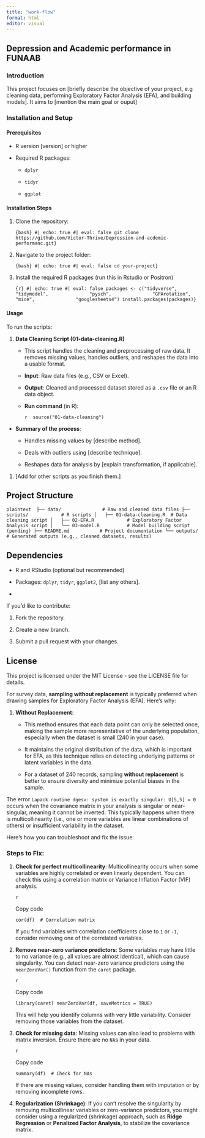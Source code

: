```yaml
---
title: "work-flow"
format: html
editor: visual
---
```


## 

## Depression and Academic performance in FUNAAB

### Introduction

This project focuses on \[briefly describe the objective of your project, e.g cleaning data, performing Exploratory Factor Analysis (EFA), and building models\]. It aims to \[mention the main goal or ouput\]

### Installation and Setup

#### Prerequisites

-   R version \[version\] or higher

-   Required R packages:

    -   `dplyr`

    -   `tidyr`

    -   `ggplot`

#### Installation Steps

1.  Clone the repository:

    `{bash} #| echo: true #| eval: false git clone https://github.com/Victor-Thrive/Depression-and-acdemic-performanc.git}`

2.  Navigate to the project folder:

    `{bash} #| echo: true #| eval: false cd your-project}`

3.  Install the required R packages (run this in Rstudio or Positron)

    `{r} #| echo: true #| eval: false packages <- c("tidyverse",               "tidymodel",               "pysch",               "GPArotation",               "mice",               "googlesheets4") install.packages(packages)}`

#### Usage

To run the scripts:

1.  **Data Cleaning Script (01-data-cleaning.R)**
    -   This script handles the cleaning and preprocessing of raw data. It removes missing values, handles outliers, and reshapes the data into a usable format.

    -   **Input**: Raw data files (e.g., CSV or Excel).

    -   **Output**: Cleaned and processed dataset stored as a `.csv` file or an R data object.

    -   **Run command** (in R):

        ```         
        r  source("01-data-cleaning")
        ```

-   **Summary of the process**:

    -   Handles missing values by \[describe method\].

    -   Deals with outliers using \[describe technique\].

    -   Reshapes data for analysis by \[explain transformation, if applicable\].

1.  \[Add for other scripts as you finish them.\]

## Project Structure

```         
plaintext  ├── data/               # Raw and cleaned data files ├── scripts/            # R scripts │   ├── 01-data-cleaning.R  # Data cleaning script │   ├── 02-EFA.R            # Exploratory Factor Analysis script │   └── 03-model.R          # Model building script (pending) ├── README.md           # Project documentation └── outputs/            # Generated outputs (e.g., cleaned datasets, results)
```

## Dependencies

-   R and RStudio (optional but recommended)

-   Packages: `dplyr`, `tidyr`, `ggplot2`, \[list any others\].

-   

If you'd like to contribute:

1.  Fork the repository.

2.  Create a new branch.

3.  Submit a pull request with your changes.

## License

This project is licensed under the MIT License - see the LICENSE file for details.

For survey data, **sampling without replacement** is typically preferred when drawing samples for Exploratory Factor Analysis (EFA). Here’s why:

1.  **Without Replacement**:

    -   This method ensures that each data point can only be selected once, making the sample more representative of the underlying population, especially when the dataset is small (240 in your case).

    -   It maintains the original distribution of the data, which is important for EFA, as this technique relies on detecting underlying patterns or latent variables in the data.

    -   For a dataset of 240 records, sampling **without replacement** is better to ensure diversity and minimize potential biases in the sample.

The error `Lapack routine dgesv: system is exactly singular: U[5,5] = 0` occurs when the covariance matrix in your analysis is singular or near-singular, meaning it cannot be inverted. This typically happens when there is multicollinearity (i.e., one or more variables are linear combinations of others) or insufficient variability in the dataset.

Here’s how you can troubleshoot and fix the issue:

### Steps to Fix:

1.  **Check for perfect multicollinearity**: Multicollinearity occurs when some variables are highly correlated or even linearly dependent. You can check this using a correlation matrix or Variance Inflation Factor (VIF) analysis.

    ```         
    r
    ```

    Copy code

    `cor(df)  # Correlation matrix`

    If you find variables with correlation coefficients close to `1` or `-1`, consider removing one of the correlated variables.

2.  **Remove near-zero variance predictors**: Some variables may have little to no variance (e.g., all values are almost identical), which can cause singularity. You can detect near-zero variance predictors using the `nearZeroVar()` function from the `caret` package.

    ```         
    r
    ```

    Copy code

    `library(caret) nearZeroVar(df, saveMetrics = TRUE)`

    This will help you identify columns with very little variability. Consider removing those variables from the dataset.

3.  **Check for missing data**: Missing values can also lead to problems with matrix inversion. Ensure there are no `NA`s in your data.

    ```         
    r
    ```

    Copy code

    `summary(df)  # Check for NAs`

    If there are missing values, consider handling them with imputation or by removing incomplete rows.

4.  **Regularization (Shrinkage)**: If you can't resolve the singularity by removing multicollinear variables or zero-variance predictors, you might consider using a regularized (shrinkage) approach, such as **Ridge Regression** or **Penalized Factor Analysis**, to stabilize the covariance matrix.
